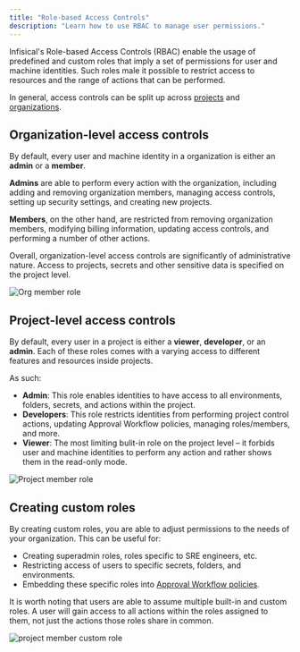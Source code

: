 ```yaml
---
title: "Role-based Access Controls"
description: "Learn how to use RBAC to manage user permissions."
---
```


Infisical's Role-based Access Controls (RBAC) enable the usage of predefined and custom roles that imply a set of permissions for user and machine identities. Such roles male it possible to restrict access to resources and the range of actions that can be performed.

In general, access controls can be split up across [projects](/documentation/platform/project) and [organizations](/documentation/platform/organization).

## Organization-level access controls

By default, every user and machine identity in a organization is either an **admin** or a **member**. 

**Admins** are able to perform every action with the organization, including adding and removing organization members, managing access controls, setting up security settings, and creating new projects. 

**Members**, on the other hand, are restricted from removing organization members, modifying billing information, updating access controls, and performing a number of other actions. 

Overall, organization-level access controls are significantly of administrative nature. Access to projects, secrets and other sensitive data is specified on the project level. 

![Org member role](/images/platform/rbac/org-member-role.png)

## Project-level access controls

By default, every user in a project is either a **viewer**, **developer**, or an **admin**. Each of these roles comes with a varying access to different features and resources inside projects. 

As such: 
- **Admin**: This role enables identities to have access to all environments, folders, secrets, and actions within the project. 
- **Developers**: This role restricts identities from performing project control actions, updating Approval Workflow policies, managing roles/members, and more. 
- **Viewer**: The most limiting bulit-in role on the project level – it forbids user and machine identities to perform any action and rather shows them in the read-only mode. 

![Project member role](/images/platform/access-controls/rbac.png)

## Creating custom roles

By creating custom roles, you are able to adjust permissions to the needs of your organization. This can be useful for: 
- Creating superadmin roles, roles specific to SRE engineers, etc. 
- Restricting access of users to specific secrets, folders, and environments. 
- Embedding these specific roles into [Approval Workflow policies](/documentation/platform/pr-workflows).

<Note>
It is worth noting that users are able to assume multiple built-in and custom roles. A user will gain access to all actions within the roles assigned to them, not just the actions those roles share in common. 
</Note>

![project member custom role](/images/platform/rbac/project-member-custom-role.png)
